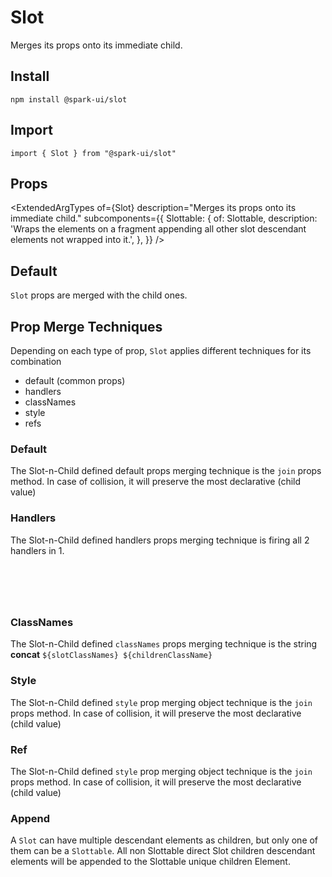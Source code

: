 
<Meta of={SlotStories} />

# Slot

Merges its props onto its immediate child.

## Install

```
npm install @spark-ui/slot
```

## Import

```
import { Slot } from "@spark-ui/slot"
```

## Props

<ExtendedArgTypes
  of={Slot}
  description="Merges its props onto its immediate child."
  subcomponents={{
    Slottable: {
      of: Slottable,
      description:
        'Wraps the elements on a fragment appending all other slot descendant elements not wrapped into it.',
    },
  }}
/>

## Default

`Slot` props are merged with the child ones.

<Canvas of={SlotStories.Default} />

## Prop Merge Techniques

Depending on each type of prop, `Slot` applies different techniques for its combination

- default (common props)
- handlers
- classNames
- style
- refs

### Default

The Slot-n-Child defined default props merging technique is the `join` props method.
In case of collision, it will preserve the most declarative (child value)

<Canvas of={SlotStories.SlotNChild} />

### Handlers

The Slot-n-Child defined handlers props merging technique is firing all 2 handlers in 1.

```js
const resultingHandler =
  ([...handlers] = []) =>
  (...handlerArgs) =>
    handlers.forEach(handler => typeof handler === 'function' && handler(...args))
```

<Canvas of={SlotStories.Handlers} />

### ClassNames

The Slot-n-Child defined `classNames` props merging technique is the string **concat** `${slotClassNames} ${childrenClassName}`

<Canvas of={SlotStories.ClassNames} />

### Style

The Slot-n-Child defined `style` prop merging object technique is the `join` props method.
In case of collision, it will preserve the most declarative (child value)

<Canvas of={SlotStories.Style} />

### Ref

The Slot-n-Child defined `style` prop merging object technique is the `join` props method.
In case of collision, it will preserve the most declarative (child value)

<Canvas of={SlotStories.Ref} />

### Append

A `Slot` can have multiple descendant elements as children, but only one of them can be a `Slottable`.
All non Slottable direct Slot children descendant elements will be appended to the Slottable unique children Element.

<Canvas of={SlotStories.Append} />
